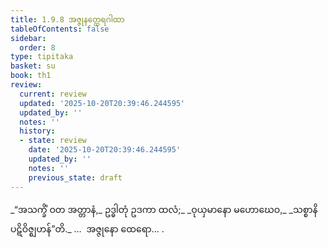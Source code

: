 ```yaml
---
title: 1.9.8 အဇ္ဇုနတ္ထေရဂါထာ
tableOfContents: false
sidebar:
  order: 8
type: tipitaka
basket: su
book: th1
review:
  current: review
  updated: '2025-10-20T20:39:46.244595'
  updated_by: ''
  notes: ''
  history:
  - state: review
    date: '2025-10-20T20:39:46.244595'
    updated_by: ''
    notes: ''
    previous_state: draft
---
```



<DynamicBreadcrumb />


<ReviewStatus review={frontmatter.review} showDetails={true} />

<HypothesisAnnotation frontmatter={frontmatter} />

<Division number="88" book="th1" e="ch" v="19" p="239">

<Paragraph number="197" type="verses" book="th1">
_“အသက္ခိံ ဝတ အတ္တာနံ,_  
ဥဒ္ဓါတုံ ဥဒကာ ထလံ;_  
_ဝုယှမာနော မဟောဃေဝ,_  
_သစ္စာနိ ပဋိဝိဇ္ဈဟန်”တိ._  


</Paragraph>
</Division>

<Paragraph number="198" type="center" book="th1">
…  အဇ္ဇုနော ထေရော… .
</Paragraph>